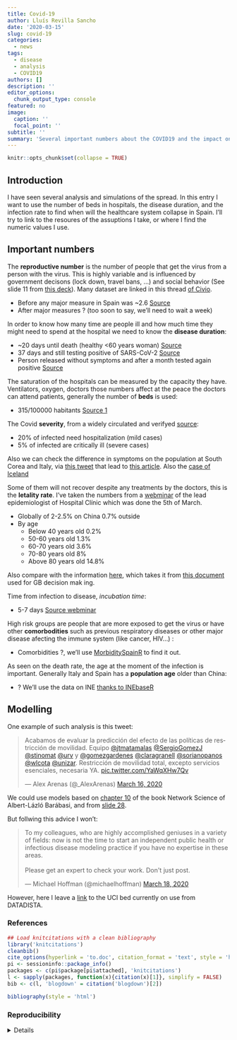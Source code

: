 ```yaml
---
title: Covid-19
author: Lluís Revilla Sancho
date: '2020-03-15'
slug: covid-19
categories:
  - news
tags:
  - disease
  - analysis
  - COVID19
authors: []
description: ''
editor_options:
  chunk_output_type: console
featured: no
image:
  caption: ''
  focal_point: ''
subtitle: ''
summary: 'Several important numbers about the COVID19 and the impact on the Spanish healthcare'
---
```


```r
knitr::opts_chunk$set(collapse = TRUE)
```


## Introduction

I have seen several analysis and simulations of the spread.
In this entry I want to use the number of beds in hospitals, the disease duration, and the infection rate to find when will the healthcare system collapse in Spain. 
I'll try to link to the resoures of the assuptions I take, or where I find the numeric values I use.

## Important numbers

The **reproductive number** is the number of people that get the virus from a person with the virus. 
This is highly variable and is influenced by government decisons (lock down, travel bans, ...) and social behavior (See slide 11 from [this deck](slides)). Many dataset are linked in this thread [of Civio](civio).

[slides]: https://drive.google.com/file/d/14tGJF9tdv4osPhY1-fswLcSlWZJ9zx45/view
[civio]: https://comunidad.civio.es/t/datos-en-abierto-y-reutilizables-sobre-evolucion-casos-covid-19/399
[oriolmitja]: https://twitter.com/oriolmitja/status/1238008116257730560
[tomaspueyo]: https://medium.com/@tomaspueyo/coronavirus-act-today-or-people-will-die-f4d3d9cd99ca
[webminar]: https://www.isglobal.org/event/-/asset_publisher/nVsLg5I1q6UT/content/coronavirus-myths-and-truths
[network]: http://networksciencebook.com/chapter/10#epidemic

 - Before any major measure in Spain was ~2.6 [Source](oriolmitja)
 - After major measures ? (too soon to say, we'll need to wait a week)

In order to know how many time are people ill and how much time they might need to spend at the hospital we need to know the **disease duration**: 

 - ~20 days until death (healthy <60 years woman) [Source](https://twitter.com/mraffatellu/status/1239175358185746436)
 - 37 days and still testing positive of SARS-CoV-2 [Source](https://twitter.com/Birdyword/status/1239071257510854657)
 - Person released without symptoms and after a month tested again positive [Source](https://twitter.com/RVAwonk/status/1238797268871983105)

The saturation of the hospitals can be measured by the capacity they have. Ventilators, oxygen, doctors those numbers affect at the peace the doctors can attend patients, generally the number of **beds** is used: 

 - 315/100000 habitants [Source 1](https://twitter.com/dr_xeo/status/1239135981380435969)
 
The Covid **severity**, from a widely circulated and verifyed [source](tomaspueyo):

 - 20% of infected need hospitalization (mild cases)
 - 5% of infected are critically ill (severe cases)
 
Also we can check the difference in symptoms on the population at South Corea and Italy, via [this tweet](https://twitter.com/markwby/status/1238867143363567616) that lead to [this article](https://medium.com/@andreasbackhausab/coronavirus-why-its-so-deadly-in-italy-c4200a15a7bf).
Also the [case of Iceland](https://twitter.com/passantino/status/1240513400343388160)
 
Some of them will not recover despite any treatments by the doctors, this is the **letality rate**. 
I've taken the numbers from a [webminar](webminar) of the lead epidemiologist of Hospital Clínic which was done the 5th of March.
 
 - Globally of 2-2.5% on China 0.7% outside 
 - By age 
   - Below 40 years old 0.2% 
   - 50-60 years old 1.3%
   - 60-70 years old 3.6%
   - 70-80 years old 8%
   - Above 80 years old 14.8%
   
Also compare with the information [here](https://twitter.com/hancocktom/status/1239706670546268161), which takes it from [this document](https://www.imperial.ac.uk/media/imperial-college/medicine/sph/ide/gida-fellowships/Imperial-College-COVID19-NPI-modelling-16-03-2020.pdf) used for GB decision mak
ing.

Time from infection to disease, *incubation time*:

 - 5-7 days [Source webminar](webminar)
 
High risk groups are people that are more exposed to get the virus or have other **comorbodities** such as previous respiratory diseases or other major disease afecting the immune system (like cancer, HIV...) :

 - Comorbidities ?, we'll use [MorbiditySpainR](https://github.com/rOpenSpain/MorbiditySpainR) to find it out.
 
As seen on the death rate, the age at the moment of the infection is important. 
Generally Italy and Spain has a **population age** older than China:

 - ? We'll use the data on INE [thanks to INEbaseR](https://github.com/oddworldng/INEbaseR)


## Modelling 

One example of such analysis is this tweet:

<blockquote class="twitter-tweet"><p lang="es" dir="ltr">Acabamos de evaluar la predicción del efecto de las políticas de restricción de movilidad. Equipo <a href="https://twitter.com/jtmatamalas?ref_src=twsrc%5Etfw">@jtmatamalas</a> <a href="https://twitter.com/SergioGomezJ?ref_src=twsrc%5Etfw">@SergioGomezJ</a> <a href="https://twitter.com/stinomat?ref_src=twsrc%5Etfw">@stinomat</a> <a href="https://twitter.com/urv?ref_src=twsrc%5Etfw">@urv</a> y <a href="https://twitter.com/gomezgardenes?ref_src=twsrc%5Etfw">@gomezgardenes</a> <a href="https://twitter.com/claragranell?ref_src=twsrc%5Etfw">@claragranell</a> <a href="https://twitter.com/sorianopanos?ref_src=twsrc%5Etfw">@sorianopanos</a> <a href="https://twitter.com/wlcota?ref_src=twsrc%5Etfw">@wlcota</a> <a href="https://twitter.com/unizar?ref_src=twsrc%5Etfw">@unizar</a>. Restricción de movilidad total, excepto servicios esenciales, necesaria YA. <a href="https://t.co/YaWqXHw7Qv">pic.twitter.com/YaWqXHw7Qv</a></p>&mdash; Alex Arenas (@_AlexArenas) <a href="https://twitter.com/_AlexArenas/status/1239691646482161664?ref_src=twsrc%5Etfw">March 16, 2020</a></blockquote> <script async src="https://platform.twitter.com/widgets.js" charset="utf-8"></script> 


We could use models based on [chapter 10](network) of the book Network Science of Albert-Lázló Barábasi, and from [slide 28](slides).

But follwing this advice I won't: 

<blockquote class="twitter-tweet"><p lang="en" dir="ltr">To my colleagues, who are highly accomplished geniuses in a variety of fields: now is not the time to start an independent public health or infectious disease modeling practice if you have no expertise in these areas.<br><br>Please get an expert to check your work. Don&#39;t just post.</p>&mdash; Michael Hoffman (@michaelhoffman) <a href="https://twitter.com/michaelhoffman/status/1240338198376714241?ref_src=twsrc%5Etfw">March 18, 2020</a></blockquote> <script async src="https://platform.twitter.com/widgets.js" charset="utf-8"></script> 


However, here I leave a [link](https://twitter.com/datadista/status/1240668992655810560) to the UCI bed currently on use from DATADISTA.

### References

```r
## Load knitcitations with a clean bibliography
library('knitcitations')
cleanbib()
cite_options(hyperlink = 'to.doc', citation_format = 'text', style = 'html')
pi <- sessioninfo::package_info()
packages <- c(pi$package[pi$attached], 'knitcitations')
l <- sapply(packages, function(x){citation(x)[1]}, simplify = FALSE)
bib <- c(l, 'blogdown' = citation('blogdown')[2])
```

```r
bibliography(style = 'html')
```

### Reproducibility

<details>
```r
## Reproducibility info
options(width = 120)
sessioninfo::session_info()
```
</details>
